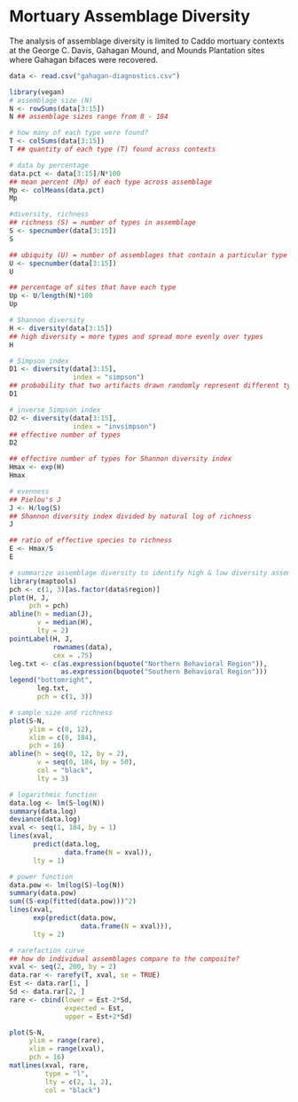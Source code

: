 # Mortuary Assemblage Diversity

The analysis of assemblage diversity is limited to Caddo mortuary contexts at the George C. Davis, Gahagan Mound, and Mounds Plantation sites where Gahagan bifaces were recovered.

```r
data <- read.csv("gahagan-diagnostics.csv")

library(vegan)
# assemblage size (N)
N <- rowSums(data[3:15])
N ## assemblage sizes range from 8 - 184

# how many of each type were found?
T <- colSums(data[3:15])
T ## quantity of each type (T) found across contexts

# data by percentage
data.pct <- data[3:15]/N*100
## mean percent (Mp) of each type across assemblage
Mp <- colMeans(data.pct)
Mp

#diversity, richness
## richness (S) = number of types in assemblage
S <- specnumber(data[3:15])
S

## ubiquity (U) = number of assemblages that contain a particular type
U <- specnumber(data[3:15])
U

## percentage of sites that have each type
Up <- U/length(N)*100
Up

# Shannon diversity
H <- diversity(data[3:15])
## high diversity = more types and spread more evenly over types
H

# Simpson index
D1 <- diversity(data[3:15], 
                index = "simpson")
## probability that two artifacts drawn randomly represent different types
D1

# inverse Simpson index
D2 <- diversity(data[3:15], 
                index = "invsimpson")
## effective number of types
D2

## effective number of types for Shannon diversity index
Hmax <- exp(H)
Hmax

# evenness
## Pielou's J
J <- H/log(S)
## Shannon diversity index divided by natural log of richness
J

## ratio of effective species to richness
E <- Hmax/S
E
```

```r
# summarize assemblage diversity to identify high & low diversity assemblages
library(maptools)
pch <- c(1, 3)[as.factor(data$region)]
plot(H, J, 
     pch = pch)
abline(h = median(J), 
       v = median(H), 
       lty = 2)
pointLabel(H, J, 
           rownames(data), 
           cex = .75)
leg.txt <- c(as.expression(bquote("Northern Behavioral Region")), 
             as.expression(bquote("Southern Behavioral Region")))
legend("bottomright", 
       leg.txt, 
       pch = c(1, 3))
```

```r
# sample size and richness
plot(S~N, 
     ylim = c(0, 12), 
     xlim = c(0, 184), 
     pch = 16)
abline(h = seq(0, 12, by = 2), 
       v = seq(0, 184, by = 50), 
       col = "black", 
       lty = 3)

# logarithmic function
data.log <- lm(S~log(N))
summary(data.log)
deviance(data.log)
xval <- seq(1, 184, by = 1)
lines(xval, 
      predict(data.log,
              data.frame(N = xval)),
      lty = 1)

# power function
data.pow <- lm(log(S)~log(N))
summary(data.pow)
sum((S-exp(fitted(data.pow)))^2)
lines(xval, 
      exp(predict(data.pow,
                  data.frame(N = xval))), 
      lty = 2)
```

```r
# rarefaction curve
## how do individual assemblages compare to the composite?
xval <- seq(2, 200, by = 2)
data.rar <- rarefy(T, xval, se = TRUE)
Est <- data.rar[1, ]
Sd <- data.rar[2, ]
rare <- cbind(lower = Est-2*Sd, 
              expected = Est, 
              upper = Est+2*Sd)

plot(S~N, 
     ylim = range(rare), 
     xlim = range(xval), 
     pch = 16)
matlines(xval, rare, 
         type = "l", 
         lty = c(2, 1, 2), 
         col = "black")
```
